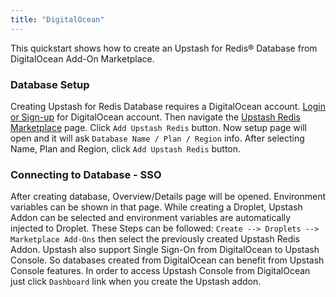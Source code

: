 ```yaml
---
title: "DigitalOcean"
---
```

This quickstart shows how to create an Upstash for Redis® Database from
DigitalOcean Add-On Marketplace.
### Database Setup
Creating Upstash for Redis Database requires a DigitalOcean account.
[Login or Sign-up](https://cloud.digitalocean.com/login) for DigitalOcean
account. Then navigate the
[Upstash Redis Marketplace](https://marketplace.digitalocean.com/add-ons/upstash-redis)
page.
Click `Add Upstash Redis` button. Now setup page will open and it will ask
`Database Name / Plan / Region` info.
After selecting Name, Plan and Region, click `Add Upstash Redis` button.
### Connecting to Database - SSO
After creating database, Overview/Details page will be opened.
Environment variables can be shown in that page.
While creating a Droplet, Upstash Addon can be selected and environment
variables are automatically injected to Droplet.
These Steps can be followed: `Create --> Droplets --> Marketplace Add-Ons` then
select the previously created Upstash Redis Addon.
Upstash also support Single Sign-On from DigitalOcean to Upstash Console.
So databases created from DigitalOcean can benefit from Upstash Console
features.
In order to access Upstash Console from DigitalOcean just click `Dashboard` link
when you create the Upstash addon.